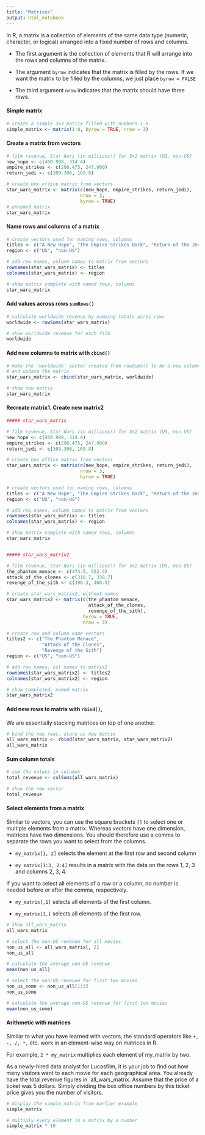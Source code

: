 ```yaml
---
title: "Matrices"
output: html_notebook
---
```


In R, a matrix is a collection of elements of the same data type (numeric, character, or logical) arranged into a fixed number of rows and columns.

* The first argument is the collection of elements that R will arrange into the rows and columns of the matrix. 

* The argument `byrow` indicates that the matrix is filled by the rows. If we want the matrix to be filled by the columns, we just place `byrow = FALSE`

* The third argument `nrow` indicates that the matrix should have three rows.

#### Simple matrix
```r
# create a simple 3x3 matrix filled with numbers 1-9
simple_matrix <- matrix(1:9, byrow = TRUE, nrow = 3)
```

#### Create a matrix from vectors
```r
# film revenue, Star Wars (in millions!) for 3x2 matrix (US, non-US)
new_hope <- c(460.998, 314.4)
empire_strikes <- c(290.475, 247.900)
return_jedi <- c(309.306, 165.8)

# create box_office matrix from vectors
star_wars_matrix <- matrix(c(new_hope, empire_strikes, return_jedi),
                           nrow = 3,
                           byrow = TRUE)
# unnamed matrix
star_wars_matrix
```

#### Name rows and columns of a matrix
```r
# create vectors used for naming rows, columns
titles <- c("A New Hope", "The Empire Strikes Back", "Return of the Jedi")
region <- c("US", "non-US")

# add row names, column names to matrix from vectors
rownames(star_wars_matrix) <- titles
colnames(star_wars_matrix) <- region

# show matrix complete with named rows, columns
star_wars_matrix
```

#### Add values across rows `sumRows()`
```r
# calculate worldwide revenue by summing totals acros rows
worldwide <- rowSums(star_wars_matrix)

# show worldwide revenue for each film
worldwide
```

#### Add new columns to matrix with `cbind()`
```r
# make the 'worldwide' vector created from rowSums() to be a new column
# and update the matrix
star_wars_matrix <- cbind(star_wars_matrix, worldwide)

# show new matrix
star_wars_matrix
```

#### Recreate matrix1. Create new matrix2
```r
##### star_wars_matrix

# film revenue, Star Wars (in millions!) for 3x2 matrix (US, non-US)
new_hope <- c(460.998, 314.4)
empire_strikes <- c(290.475, 247.900)
return_jedi <- c(309.306, 165.8)

# create box_office matrix from vectors
star_wars_matrix <- matrix(c(new_hope, empire_strikes, return_jedi),
                           nrow = 3,
                           byrow = TRUE)

# create vectors used for naming rows, columns
titles <- c("A New Hope", "The Empire Strikes Back", "Return of the Jedi")
region <- c("US", "non-US")

# add row names, column names to matrix from vectors
rownames(star_wars_matrix) <- titles
colnames(star_wars_matrix) <- region

# show matrix complete with named rows, columns
star_wars_matrix


##### star_wars_matrix2

# film revenue, Star Wars (in millions!) for 3x2 matrix (US, non-US)
the_phantom_menace <- c(474.5, 552.5)
attack_of_the_clones <- c(310.7, 338.7)
revenge_of_the_sith <- c(380.3, 468.5)

# create star_wars_matrix2, without names
star_wars_matrix2 <- matrix(c(the_phantom_menace,
                              attack_of_the_clones,
                              revenge_of_the_sith),
                            byrow = TRUE,
                            nrow = 3)

# create row and column name vectors
titles2 <- c("The Phantom Menace",
             "Attack of the Clones",
             "Revenge of the Sith")
region <- c("US", "non-US")

# add row names, col names to matrix2
rownames(star_wars_matrix2) <- titles2
colnames(star_wars_matrix2) <- region

# show completed, named matrix
star_wars_matrix2
```

#### Add new rows to matrix with `rbind()`,
We are essentially stacking matrices on top of one another.
```r
# bind the new rows, store as new matrix
all_wars_matrix <- rbind(star_wars_matrix, star_wars_matrix2)
all_wars_matrix
```

#### Sum column totals
```r
# sum the values in columns
total_revenue <- colSums(all_wars_matrix)

# show the new vector
total_revenue
```

#### Select elements from a matrix
Similar to vectors, you can use the square brackets `[]` to select one or multiple elements from a matrix. Whereas vectors have one dimension, matrices have two dimensions. You should therefore use a comma to separate the rows you want to select from the columns.

* `my_matrix[1, 2]` selects the element at the first row and second column

* `my_matrix[1:3, 2:4]` results in a matrix with the data on the rows 1, 2, 3 and columns 2, 3, 4.


If you want to select all elements of a row or a column, no number is needed before or after the comma, respectively.

* `my_matrix[,1]` selects all elements of the first column.

* `my_matrix[1,]` selects all elements of the first row.

```r
# show all_wars_matrix
all_wars_matrix

# select the non-US revenue for all movies
non_us_all <- all_wars_matrix[, 2]
non_us_all

# calculate the average non-US revenue
mean(non_us_all)

# select the non-US revenue for first two movies
non_us_some <- non_us_all[1:2]
non_us_some

# calculate the average non-US revenue for first two movies
mean(non_us_some)
```

#### Arithmetic with matrices
Similar to what you have learned with vectors, the standard operators like `+, -, /, *,` etc. work in an element-wise way on matrices in R.

For example, `2 * my_matrix` multiplies each element of my_matrix by two.

As a newly-hired data analyst for Lucasfilm, it is your job to find out how many visitors went to each movie for each geographical area. You already have the total revenue figures in `all_wars_matrix. Assume that the price of a ticket was 5 dollars. Simply dividing the box office numbers by this ticket price gives you the number of visitors.
```r
# display the simple_matrix from earlier example
simple_matrix

# multiply every element in a matrix by a number
simple_matrix * 10
```